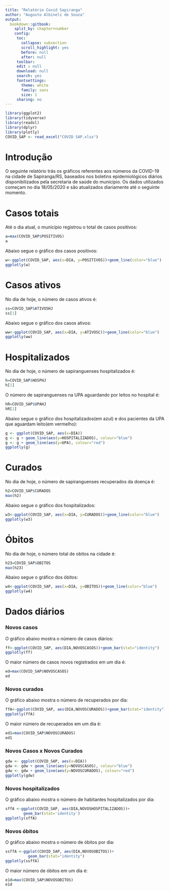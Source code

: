 ---
title: "Relatório Covid Sapiranga"
author: "Augusto Albineli de Souza"
output:
  bookdown::gitbook:
    split_by: chapter+number
    config:
     toc:
       collapse: subsection
       scroll_highlight: yes
       before: null
       after: null
     toolbar:
     edit : null
     download: null
     search: yes
     fontsettings:
       theme: white
       family: sans
       size: 1
     sharing: no
---


```{r, include=FALSE}
library(ggplot2)
library(tidyverse)
library(readxl)
library(dplyr)
library(plotly)
COVID_SAP <- read_excel("COVID SAP.xlsx")
```

# Introdução

O seguinte relatório trás os gráficos referentes aos números da COVID-19 na cidade de Sapiranga/RS, baseados nos boletins epidemiológicos diários disponibilizados pela secretaria de saúde do município. Os dados utilizados começam no dia 18/05/2020 e são atualizados diariamente até o seguinte momento.


# Casos totais

Até o dia atual, o município registrou o total de casos positivos:

```{r, echo=FALSE}
a=max(COVID_SAP$POSITIVOS)
a 
```

Abaixo segue o gráfico dos casos positivos:
```{r, echo=FALSE}
w<-ggplot(COVID_SAP, aes(x=DIA, y=POSITIVOS))+geom_line(color="blue")
ggplotly(w)
```

# Casos ativos

No dia de hoje, o número de casos ativos é:
```{r, echo=FALSE}
ss=COVID_SAP$ATIVOSHJ
ss[1]
```

Abaixo segue o gráfico dos casos ativos:
```{r, echo=FALSE}
ww<-ggplot(COVID_SAP, aes(x=DIA, y=ATIVOSC))+geom_line(color="blue")
ggplotly(ww)
```

# Hospitalizados

No dia de hoje, o número de sapiranguenses hospitalizados é:
```{r, echo=FALSE}
h=COVID_SAP$HOSPHJ
h[1]
```
O número de sapiranguenses na UPA aguardando por leitos no hospital é:
```{r, echo=FALSE}
hR=COVID_SAP$UPAHJ
hR[1]
```

Abaixo segue o gráfico dos hospitalizados(em azul) e dos pacientes da UPA que aguardam leito(em vermelho):
```{r, echo=FALSE}
g <- ggplot(COVID_SAP, aes(x=DIA))
g <- g + geom_line(aes(y=HOSPITALIZADOS), colour="blue")
g <- g + geom_line(aes(y=UPA), colour="red")
ggplotly(g)
```


# Curados

No dia de hoje, o número de sapiranguenses recuperados da doença é:
```{r, echo=FALSE}
h2=COVID_SAP$CURADOS
max(h2)
```

Abaixo segue o gráfico dos hospitalizados:
```{r, echo=FALSE}
w3<-ggplot(COVID_SAP, aes(x=DIA, y=CURADOS))+geom_line(color="blue")
ggplotly(w3)
```

# Óbitos

No dia de hoje, o número total de obitos na cidade é:
```{r, echo=FALSE}
h23=COVID_SAP$OBITOS
max(h23)
```

Abaixo segue o gráfico dos óbitos:
```{r, echo=FALSE}
w4<-ggplot(COVID_SAP, aes(x=DIA, y=OBITOS))+geom_line(color="blue")
ggplotly(w4)
```

# Dados diários

### Novos casos{-}

O gráfico abaixo mostra o número de casos diários:
```{r, echo=FALSE}
ff<-ggplot(COVID_SAP, aes(DIA,NOVOSCASOS))+geom_bar(stat="identity")
ggplotly(ff)
```
O maior número de casos novos registrados em um dia é:
```{r, echo=FALSE}
ed=max(COVID_SAP$NOVOSCASOS)
ed
```

### Novos curados{-}

O gráfico abaixo mostra o número de recuperados por dia:
```{r, echo=FALSE}
ffA<-ggplot(COVID_SAP, aes(DIA,NOVOSCURADOS))+geom_bar(stat="identity")
ggplotly(ffA)
```

O maior número de recuperados em um dia é:
```{r, echo=FALSE}
ed1=max(COVID_SAP$NOVOSCURADOS)
ed1
```

### Novos Casos x Novos Curados{-}

```{r, echo=FALSE}
gdw <- ggplot(COVID_SAP, aes(x=DIA))
gdw <- gdw + geom_line(aes(y=NOVOSCASOS), colour="blue")
gdw <- gdw + geom_line(aes(y=NOVOSCURADOS), colour="red")
ggplotly(gdw)
```


### Novos hospitalizados{-}

O gráfico abaixo mostra o número de habitantes hospitalizados por dia:
```{r, echo=FALSE}
sffA <-ggplot(COVID_SAP, aes(DIA,NOVOSHOSPITALIZADOS))+
        geom_bar(stat='identity')
ggplotly(sffA)
```



### Novos óbitos{-}

O gráfico abaixo mostra o número de óbitos por dia:
```{r, echo=FALSE}
ssffA <-ggplot(COVID_SAP, aes(DIA,NOVOSOBITOS))+
          geom_bar(stat="identity")
ggplotly(ssffA)
```

O maior número de óbitos em um dia é:
```{r, echo=FALSE}
e1d=max(COVID_SAP$NOVOSOBITOS)
e1d
```

